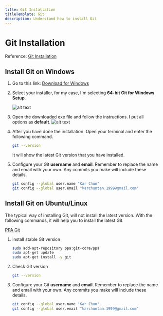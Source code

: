 ```yaml
---
title: Git Installation
titleTemplate: Git
description: Understand how to install Git
---
```



# Git Installation

Reference: [Git Installation](https://www.git-scm.com/)

## Install Git on Windows

1. Go to this link: [Download for Windows](https://www.git-scm.com/download/win)

2. Select your installer, for my case, I'm selecting **64-bit Git for Windows Setup**.

   ![alt text](/docs/git/download-for-windows.png)

3. Open the downloaded exe file and follow the instructions. I put all options as **default**.
   ![alt text](/docs/git/done-installation.png)

4. After you have done the installation. Open your terminal and enter the following command.

   ```bash
   git --version
   ```

   It will show the latest Git version that you have installed.

5. Configure your Git **username** and **email**. Remember to replace the name and email with your own. Any commits you make will include these details.

   ```bash
   git config --global user.name "Kar Chun"
   git config --global user.email "karchuntan.1999@gmail.com"
   ```

## Install Git on Ubuntu/Linux

The typical way of installing Git, will not install the latest version. With the following commands, it will help you to install the latest Git.

[PPA Git](https://launchpad.net/~git-core/+archive/ubuntu/ppa?ref=itsfoss.com)

1. Install stable Git version

   ```bash
   sudo add-apt-repository ppa:git-core/ppa
   sudo apt-get update
   sudo apt-get install -y git
   ```

2. Check Git version

   ```bash
   git --version
   ```

3. Configure your Git **username** and **email**. Remember to replace the name and email with your own. Any commits you make will include these details.

   ```bash
   git config --global user.name "Kar Chun"
   git config --global user.email "karchuntan.1999@gmail.com"
   ```

<Comments />